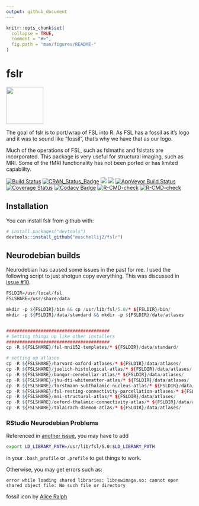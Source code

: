 ```yaml
---
output: github_document
---
```


<!-- README.md is generated from README.Rmd. Please edit that file -->

```r
knitr::opts_chunk$set(
  collapse = TRUE,
  comment = "#>",
  fig.path = "man/figures/README-"
)
```
# fslr

<img src="man/figures/sticker.png" width="100">

The goal of fslr is to port/wrap of FSL into R.  As FSL has a fossil as it's logo and it was to sound like "fossil", that's why we have that as our logo.

Much of the operations of FSL, such as fslmaths and fslstats are incorporated.  This package is very useful for structural imaging, such as MRI.  Some of the fMRI functionality has not been ported or has limited capabiilty.

<!-- badges: start -->
[![Build Status](https://travis-ci.org/muschellij2/fslr.svg?branch=master)](https://travis-ci.org/muschellij2/fslr)
[![CRAN_Status_Badge](http://www.r-pkg.org/badges/version/fslr)](https://cran.r-project.org/package=fslr)
[![](https://cranlogs.r-pkg.org/badges/fslr)](https://cran.rstudio.com/web/packages/fslr/index.html)
[![](http://cranlogs.r-pkg.org/badges/grand-total/fslr)](http://cran.rstudio.com/web/packages/fslr/index.html)
[![AppVeyor Build Status](https://ci.appveyor.com/api/projects/status/github/muschellij2/fslr?branch=master&svg=true)](https://ci.appveyor.com/project/muschellij2/fslr)
[![Coverage Status](https://coveralls.io/repos/github/muschellij2/fslr/badge.svg?branch=master)](https://coveralls.io/r/muschellij2/fslr?branch=master)
[![Codacy Badge](https://api.codacy.com/project/badge/Grade/e07ba6cce2ea4eeaa1819e1041637914)](https://www.codacy.com/manual/muschellij2/fslr?utm_source=github.com&amp;utm_medium=referral&amp;utm_content=muschellij2/fslr&amp;utm_campaign=Badge_Grade)
[![R-CMD-check](https://github.com/muschellij2/fslr/workflows/R-CMD-check/badge.svg)](https://github.com/muschellij2/fslr/actions)
[![R-CMD-check](https://github.com/muschellij2/fslr/actions/workflows/R-CMD-check.yaml/badge.svg)](https://github.com/muschellij2/fslr/actions/workflows/R-CMD-check.yaml)
<!-- badges: end -->

## Installation

You can install fslr from github with:


```r
# install.packages("devtools")
devtools::install_github("muschellij2/fslr")
```

## Neurodebian builds

Neurodebian has caused some issues in the past for me. I used the following script to just shotgun copy everything.  This was discussed in [issue #10](https://github.com/muschellij2/fslr/issues/10).


```r
FSLDIR=/usr/local/fsl
FSLSHARE=/usr/share/data

mkdir -p ${FSLDIR}/bin && cp /usr/lib/fsl/5.0/* ${FSLDIR}/bin/
mkdir -p ${FSLDIR}/data/standard && mkdir -p ${FSLDIR}/data/atlases 


#######################################
# Setting things up like other installers
#######################################
cp -R ${FSLSHARE}/fsl-mni152-templates/* ${FSLDIR}/data/standard/

# setting up atlases
cp -R ${FSLSHARE}/harvard-oxford-atlases/* ${FSLDIR}/data/atlases/ 
cp -R ${FSLSHARE}/juelich-histological-atlas/* ${FSLDIR}/data/atlases/ 
cp -R ${FSLSHARE}/bangor-cerebellar-atlas/* ${FSLDIR}/data/atlases/ 
cp -R ${FSLSHARE}/jhu-dti-whitematter-atlas/* ${FSLDIR}/data/atlases/ 
cp -R ${FSLSHARE}/forstmann-subthalamic-nucleus-atlas/* ${FSLDIR}/data/atlases/ 
cp -R ${FSLSHARE}/fsl-resting-connectivity-parcellation-atlases/* ${FSLDIR}/data/atlases/ 
cp -R ${FSLSHARE}/mni-structural-atlas/* ${FSLDIR}/data/atlases/ 
cp -R ${FSLSHARE}/oxford-thalamic-connectivity-atlas/* ${FSLDIR}/data/atlases/ 
cp -R ${FSLSHARE}/talairach-daemon-atlas/* ${FSLDIR}/data/atlases/ 
```

### RStudio Neurodebian Problems

Referenced in [another issue](https://github.com/muschellij2/Neurohacking/issues/4), you may have to add

```bash
export LD_LIBRARY_PATH=/usr/lib/fsl/5.0:$LD_LIBRARY_PATH
```
in your `.bash_profile` or `.profile` to get things to work.

Otherwise, you may get errors such as:
```
error while loading shared libraries: libnewimage.so: cannot open shared object file: No such file or directory
```


fossil icon by [Alice Ralph](https://thenounproject.com/aliceralph/)
